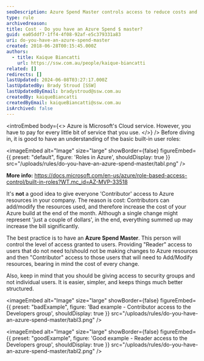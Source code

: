 ```yaml
---
seoDescription: Azure Spend Master controls access to reduce costs and streamline Azure management.
type: rule
archivedreason:
title: Cost - Do you have an Azure Spend $ master?
guid: ea05ddf7-1ff4-4f08-92af-e5c379331a83
uri: do-you-have-an-azure-spend-master
created: 2018-06-28T00:15:45.000Z
authors:
  - title: Kaique Biancatti
    url: https://ssw.com.au/people/kaique-biancatti
related: []
redirects: []
lastUpdated: 2024-06-08T03:27:17.000Z
lastUpdatedBy: Brady Stroud [SSW]
lastUpdatedByEmail: bradystroud@ssw.com.au
createdBy: kaiqueBiancatti
createdByEmail: kaiqueBiancatti@ssw.com.au
isArchived: false
---
```


<introEmbed
  body={<>
Azure is Microsoft's Cloud service. However, you have to pay for every little bit of service that you use.
  </>}
/>
Before diving in, it is good to have an understanding of the basic built-in user roles:


<imageEmbed
  alt="Image"
  size="large"
  showBorder={false}
  figureEmbed={{
    preset: "default",
    figure: 'Roles in Azure',
    shouldDisplay: true
  }}
  src="/uploads/rules/do-you-have-an-azure-spend-master/tabl.png"
/>

**More info:** <https://docs.microsoft.com/en-us/azure/role-based-access-control/built-in-roles?WT.mc_id=AZ-MVP-33518>

It's **not** a good idea to give everyone 'Contributor' access to Azure resources in your company. The reason is cost: Contributors can add/modify the resources used, and therefore increase the cost of your Azure build at the end of the month. Although a single change might represent 'just a couple of dollars', in the end, everything summed up may increase the bill significantly.

The best practice is to have an **Azure Spend Master**. This person will control the level of access granted to users. Providing "Reader" access to users that do not need to/should not be making changes to Azure resources and then "Contributor" access to those users that will need to Add/Modify resources, bearing in mind the cost of every change.

Also, keep in mind that you should be giving access to security groups and not individual users. It is easier, simpler, and keeps things much better structured.

<imageEmbed
  alt="Image"
  size="large"
  showBorder={false}
  figureEmbed={{
    preset: "badExample",
    figure: 'Bad example - Contributor access to the Developers group',
    shouldDisplay: true
  }}
  src="/uploads/rules/do-you-have-an-azure-spend-master/tabl3.png"
/>

<imageEmbed
  alt="Image"
  size="large"
  showBorder={false}
  figureEmbed={{
    preset: "goodExample",
    figure: 'Good example - Reader access to the Developers group',
    shouldDisplay: true
  }}
  src="/uploads/rules/do-you-have-an-azure-spend-master/tabl2.png"
/>
